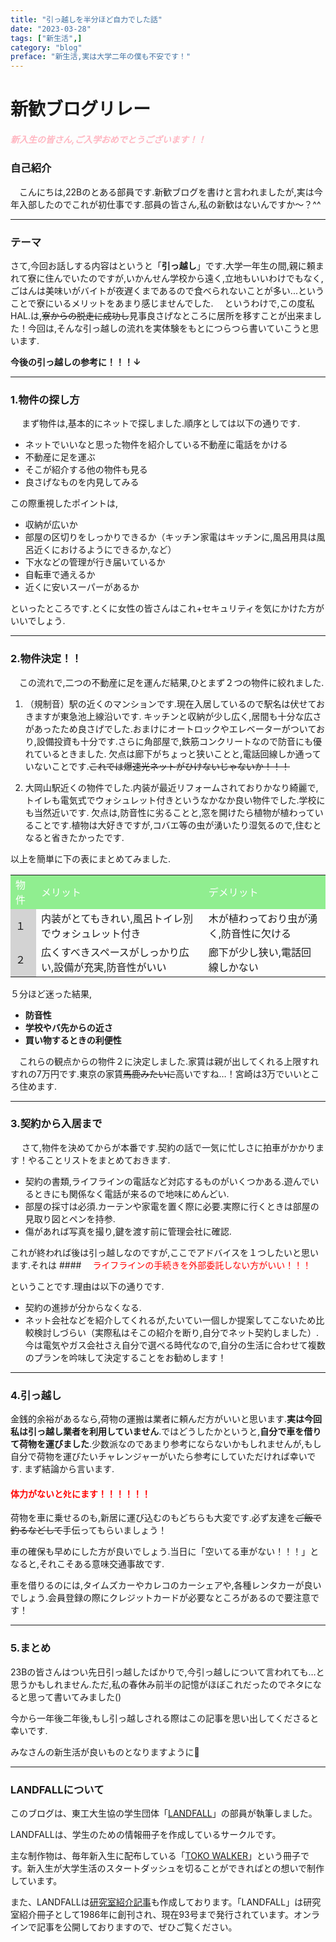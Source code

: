 ---
title: "引っ越しを半分ほど自力でした話"
date: "2023-03-28"
tags: ["新生活",]
category: "blog"
preface: "新生活,実は大学二年の僕も不安です！"
---

# 新歓ブログリレー


##### <font color="lightpink"> 新入生の皆さん,ご入学おめでとうございます！！</font>
### 自己紹介
　こんにちは,22Bのとある部員です.新歓ブログを書けと言われましたが,実は今年入部したのでこれが初仕事です.部員の皆さん,私の新歓はないんですか～？^^

***

### テーマ

さて,今回お話しする内容はというと「**引っ越し**」です.大学一年生の間,親に頼まれて寮に住んでいたのですが,いかんせん学校から遠く,立地もいいわけでもなく,ごはんは美味いがバイトが夜遅くまであるので食べられないことが多い...ということで寮にいるメリットをあまり感じませんでした.
　というわけで,この度私HAL.は,~~寮からの脱走に成功し~~見事良さげなところに居所を移すことが出来ました！今回は,そんな引っ越しの流れを実体験をもとにつらつら書いていこうと思います.

**今後の引っ越しの参考に！！！↓**

***

### 1.物件の探し方
　
まず物件は,基本的にネットで探しました.順序としては以下の通りです.
- ネットでいいなと思った物件を紹介している不動産に電話をかける
- 不動産に足を運ぶ
- そこが紹介する他の物件も見る
- 良さげなものを内見してみる
  

この際重視したポイントは,
- 収納が広いか
- 部屋の区切りをしっかりできるか（キッチン家電はキッチンに,風呂用具は風呂近くにおけるようにできるか,など）
- 下水などの管理が行き届いているか
- 自転車で通えるか
- 近くに安いスーパーがあるか

といったところです.とくに女性の皆さんはこれ+セキュリティを気にかけた方がいいでしょう.

***

### 2.物件決定！！

　この流れで,二つの不動産に足を運んだ結果,ひとまず２つの物件に絞れました.
1. （規制音）駅の近くのマンションです.現在入居しているので駅名は伏せておきますが東急池上線沿いです.
キッチンと収納が少し広く,居間も十分な広さがあったため良さげでした.おまけにオートロックやエレベーターがついており,設備投資も十分です.さらに角部屋で,鉄筋コンクリートなので防音にも優れているときました.
欠点は廊下がちょっと狭いことと,電話回線しか通っていないことです.~~これでは爆速光ネットがひけないじゃないか！！！~~

2.  大岡山駅近くの物件でした.内装が最近リフォームされておりかなり綺麗で,トイレも電気式でウォシュレット付きというなかなか良い物件でした.学校にも当然近いです.
欠点は,防音性に劣ることと,窓を開けたら植物が植わっていることです.植物は大好きですが,コバエ等の虫が湧いたり湿気るので,住むとなると省きたかったです.

以上を簡単に下の表にまとめてみました.

<table>
<tr><td bgcolor=lightgreen><font color=white>物件</font> <td bgcolor=lightgreen><font color=white>メリット</font><td bgcolor=lightgreen><font color=white>デメリット</font>
<tr><td bgcolor=lightgray>１<td>内装がとてもきれい,風呂トイレ別でウォシュレット付き<td>木が植わっており虫が湧く,防音性に欠ける
<tr><td bgcolor=lightgray>２<td>広くすべきスペースがしっかり広い,設備が充実,防音性がいい<td>廊下が少し狭い,電話回線しかない
</table>

５分ほど迷った結果,
- **防音性**
- **学校やバ先からの近さ**
- **買い物するときの利便性**

　これらの観点からの物件２に決定しました.家賃は親が出してくれる上限すれすれの7万円です.東京の家賃~~馬鹿みたいに~~高いですね…！宮崎は3万でいいところ住めます.

***

### 3.契約から入居まで
　
さて,物件を決めてからが本番です.契約の話で一気に忙しさに拍車がかかります！やることリストをまとめておきます.
- 契約の書類,ライフラインの電話など対応するものがいくつかある.遊んでいるときにも関係なく電話が来るので地味にめんどい.
- 部屋の採寸は必須.カーテンや家電を置く際に必要.実際に行くときは部屋の見取り図とペンを持参.
- 傷があれば写真を撮り,鍵を渡す前に管理会社に確認.

これが終われば後は引っ越しなのですが,ここでアドバイスを１つしたいと思います.それは
####　<font color=red> ライフラインの手続きを外部委託しない方がいい！！！</font>

  ということです.理由は以下の通りです.
- 契約の進捗が分からなくなる.
- ネット会社などを紹介してくれるが,たいてい一個しか提案してこないため比較検討しづらい（実際私はそこの紹介を断り,自分でネット契約しました）.
今は電気やガス会社さえ自分で選べる時代なので,自分の生活に合わせて複数のプランを吟味して決定することをお勧めします！

***

### 4.引っ越し

金銭的余裕があるなら,荷物の運搬は業者に頼んだ方がいいと思います.**実は今回私は引っ越し業者を利用していません**.ではどうしたかというと,**自分で車を借りて荷物を運びました**.少数派なのであまり参考にならないかもしれませんが,もし自分で荷物を運びたいチャレンジャーがいたら参考にしていただければ幸いです.
まず結論から言います.

#### <font color=Red> 体力がないとﾀﾋにます！！！！！！</font>

荷物を車に乗せるのも,新居に運び込むのもどちらも大変です.必ず友達を~~ご飯で釣るなどして~~手伝ってもらいましょう！

車の確保も早めにした方が良いでしょう.当日に「空いてる車がない！！！」となると,それこそある意味交通事故です.

車を借りるのには,タイムズカーやカレコのカーシェアや,各種レンタカーが良いでしょう.会員登録の際にクレジットカードが必要なところがあるので要注意です！

***

### 5.まとめ
23Bの皆さんはつい先日引っ越したばかりで,今引っ越しについて言われても…と思うかもしれません.ただ,私の春休み前半の記憶がほぼこれだったのでネタになると思って書いてみました\(\)

今から一年後二年後,もし引っ越しされる際はこの記事を思い出してくださると幸いです.

みなさんの新生活が良いものとなりますように🌸

***

### LANDFALLについて

このブログは、東工大生協の学生団体「[LANDFALL](https://landfaller.com/)」の部員が執筆しました。


LANDFALLは、学生のための情報冊子を作成しているサークルです。

主な制作物は、毎年新入生に配布している「[TOKO WALKER](https://landfaller.com/category/tokowalker/)」という冊子です。新入生が大学生活のスタートダッシュを切ることができればとの想いで制作しています。

また、LANDFALLは[研究室紹介記事](https://landfaller.com/magazines)も作成しております。「LANDFALL」は研究室紹介冊子として1986年に創刊され、現在93号まで発行されています。オンラインで記事を公開しておりますので、ぜひご覧ください。

